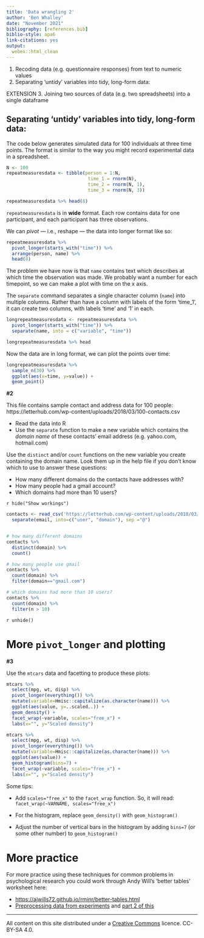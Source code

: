 ```yaml
---
title: 'Data wrangling 2'
author: 'Ben Whalley'
date: "November 2021"
bibliography: [references.bib]
biblio-style: apa6
link-citations: yes
output:
  webex::html_clean
---
```





1. Recoding data (e.g. questionnaire responses) from text to numeric values
2. Separating 'untidy' variables into tidy, long-form data:


EXTENSION
3. Joining two sources of data (e.g. two spreadsheets) into a single dataframe





## Separating 'untidy' variables into tidy, long-form data:

The code below generates simulated data for 100 individuals at three time points. The format is
similar to the way you might record experimental data in a spreadsheet.

```r
N <- 100
repeatmeasuresdata <- tibble(person = 1:N,
                              time_1 = rnorm(N),
                              time_2 = rnorm(N, 1),
                              time_3 = rnorm(N, 3))

repeatmeasuresdata %>% head(8)
```

`repeatmeasuresdata` is in **wide** format. Each row contains data for one participant, and each
participant has three observations.

We can *pivot* --- i.e., reshape --- the data into longer format like so:

```r
repeatmeasuresdata %>%
  pivot_longer(starts_with("time")) %>%
  arrange(person, name) %>%
  head(8)
```

The problem we have now is that `name` contains text which describes at which time the
observation was made. We probably want a number for each timepoint, so we can make a plot with time
on the x axis.

The `separate` command separates a single character column (`name`) into multiple columns.
Rather than have a column with labels of the form 'time_1', it can create two columns, with labels
'time' and '1' in each.

```r
longrepeatmeasuresdata <- repeatmeasuresdata %>%
  pivot_longer(starts_with("time")) %>%
  separate(name, into = c("variable", "time"))

longrepeatmeasuresdata %>% head
```


Now the data are in long format, we can plot the points over time:

```r
longrepeatmeasuresdata %>%
  sample_n(30) %>%
  ggplot(aes(x=time, y=value)) +
  geom_point()
```



:::{.exercise}

**#2**

This file contains sample contact and address data for 100 people: https://letterhub.com/wp-content/uploads/2018/03/100-contacts.csv


- Read the data into R
- Use the `separate` function to make a new variable which contains the *domain name* of these contacts' email address (e.g. yahoo.com, hotmail.com)

Use the `distinct` and/or `count` functions on the new variable you create containing the domain name. Look them up in the help file if you don't know which to use to answer these questions:

- How many different domains do the contacts have addresses with?
- How many people had a gmail account?
- Which domains had more than 10 users?


`r hide("Show workings")`


```r
contacts <- read_csv('https://letterhub.com/wp-content/uploads/2018/03/100-contacts.csv') %>% 
  separate(email, into=c("user", "domain"), sep ="@") 


# how many different domains
contacts %>% 
  distinct(domain) %>% 
  count()

# how many people use gmail
contacts %>% 
  count(domain) %>% 
  filter(domain=="gmail.com")

# which domains had more than 10 users?
contacts %>% 
  count(domain) %>% 
  filter(n > 10) 
```


`r unhide()`





:::






# More `pivot_longer` and plotting


:::{.exercise}

**#3**

Use the `mtcars` data and facetting to produce these plots:

```r
mtcars %>%
  select(mpg, wt, disp) %>%
  pivot_longer(everything()) %>% 
  mutate(variable=Hmisc::capitalize(as.character(name))) %>%
  ggplot(aes(value, y=..scaled..)) +
  geom_density() +
  facet_wrap(~variable, scales="free_x") +
  labs(x="", y="Scaled density")
```

```r
mtcars %>%
  select(mpg, wt, disp) %>%
  pivot_longer(everything()) %>% 
  mutate(variable=Hmisc::capitalize(as.character(name))) %>%
  ggplot(aes(value)) +
  geom_histogram(bins=7) +
  facet_wrap(~variable, scales="free_x") +
  labs(x="", y="Scaled density")
```

Some tips:

-   Add `scales="free_x"` to the `facet_wrap` function. So, it will read:
    `facet_wrap(~VARNAME, scales="free_x")`

-   For the histogram, replace `geom_density()` with `geom_histogram()`

-   Adjust the number of vertical bars in the histogram by adding `bins=7` (or some other number) to
    `geom_histogram()`

:::






# More practice

For more practice using these techniques for common problems in psychological research you could work through Andy Will's 'better tables' worksheet here: 

- <https://ajwills72.github.io/rminr/better-tables.html>
- [Preprocessing data from experiments](https://ajwills72.github.io/rminr/preproc.html) and [part 2 of this](https://ajwills72.github.io/rminr/more-on-preproc.html)



------------


All content on this site distributed under a [Creative Commons](https://creativecommons.org/)
licence. CC-BY-SA 4.0.
